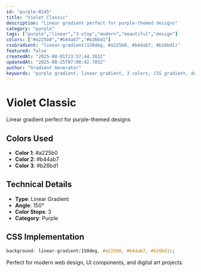 ```yaml
---
id: "purple-0145"
title: "Violet Classic"
description: "Linear gradient perfect for purple-themed designs"
category: "purple"
tags: ["purple","linear","3-stop","modern","beautiful","design"]
colors: ["#a225b0","#b44ab7","#b26bd1"]
cssGradient: "linear-gradient(150deg, #a225b0, #b44ab7, #b26bd1)"
featured: false
createdAt: "2025-08-01T23:57:44.381Z"
updatedAt: "2025-08-25T07:08:42.785Z"
author: "Gradient Generator"
keywords: "purple gradient, linear gradient, 3 colors, CSS gradient, design, #a225b0, #b44ab7, #b26bd1"
---
```


# Violet Classic

Linear gradient perfect for purple-themed designs

## Colors Used
- **Color 1**: #a225b0
- **Color 2**: #b44ab7
- **Color 3**: #b26bd1

## Technical Details
- **Type**: Linear Gradient
- **Angle**: 150°
- **Color Stops**: 3
- **Category**: Purple

## CSS Implementation
```css
background: linear-gradient(150deg, #a225b0, #b44ab7, #b26bd1);
```

Perfect for modern web design, UI components, and digital art projects.
